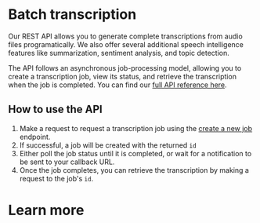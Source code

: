 
# Batch transcription

Our REST API allows you to generate complete transcriptions from audio files programatically. We also offer several additional speech intelligence features like summarization, sentiment analysis, and topic detection.

The API follows an asynchronous job-processing model, allowing you to create a transcription job, view its status, and retrieve the transcription when the job is completed. You can find our [full API reference here](/api-ref/batch/create-a-new-job).

## How to use the API

1. Make a <HTTPMethodBadge method="POST" /> request to request a transcription job using the [create a new job](/api-ref/batch/create-a-new-job) endpoint.
1. If successful, a job will be created with the returned `id`
1. Either poll the job status until it is completed, or wait for a notification to be sent to your callback URL.
1. Once the job completes, you can retrieve the transcription by making a <HTTPMethodBadge method="GET" /> request to the job's `id`.

# Learn more

<Box py="3">
  <DocCardList />
</Box>